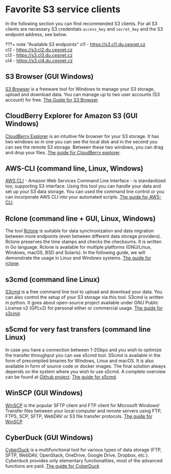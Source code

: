 # Favorite S3 service clients
In the following section you can find recommended S3 clients. For all S3 clients are necessary S3 credentials `access_key` and `secret_key` and the S3 endpoint address, see below.

???+ note "Available S3 endpoints"
    cl1 - https://s3.cl1.du.cesnet.cz<br/>
    cl2 - https://s3.cl2.du.cesnet.cz<br/>
    cl3 - https://s3.cl3.du.cesnet.cz<br/>
    cl4 - https://s3.cl4.du.cesnet.cz<br/>

## S3 Browser (GUI Windows)
[S3 Browser](https://s3browser.com/) is a freeware tool for Windows to manage your S3 storage, upload and download data. You can manage up to two user accounts (S3 account) for free. [The Guide for S3 Browser](s3browser.mdx).

## CloudBerry Explorer for Amazon S3 (GUI Windows)
[CloudBerry Explorer](https://cloudberry-explorer-for-amazon-s3.en.softonic.com/) is an intuitive file browser for your S3 storage. It has two windows so in one you can see the local disk and in the second you can see the remote S3 storage. Between these two windows, you can drag and drop your files. [The guide for CloudBerry explorer](cloudberry.mdx).

## AWS-CLI (command line, Linux, Windows)
[AWS CLI](https://aws.amazon.com/cli/) - Amazon Web Services Command Line Interface - is standardized too; supporting S3 interface. Using this tool you can handle your data and set up your S3 data storage. You can used the command line control or you can incorporate AWS CLI into your automated scripts. [The guide for AWS-CLI](aws-cli.mdx).

## Rclone (command line + GUI, Linux, Windows)
The tool [Rclone](https://rclone.org/downloads/) is suitable for data synchronization and data migration between more endpoints (even between different data storage providers). Rclone preserves the time stamps and checks the checksums. It is written in Go language. Rclone is available for multiple platforms (GNU/Linux, Windows, macOS, BSD and Solaris). In the following guide, we will demonstrate the usage in Linux and Windows systems. [The guide for rclone](rclone.mdx).

## s3cmd (command line Linux)
[S3cmd](https://s3tools.org/download) is a free command line tool to upload and download your data. You can also control the setup of your S3 storage via this tool. S3cmd is written in python. It goes about open-source project available under GNU Public License v2 (GPLv2) for personal either or commercial usage. [The guide for s3cmd](s3cmd.mdx).

## s5cmd for very fast transfers (command line Linux)
In case you have a connection between 1-2Gbps and you wish to optimize the transfer throughput you can use s5cmd tool. S5cmd is available in the form of precompiled binaries for Windows, Linux and macOS. It is also available in form of source code or docker images. The final solution always depends on the system where you wish to use s5cmd. A complete overview can be found at [Github project](https://github.com/peak/s5cmd). [The guide for s5cmd](s5cmd.mdx).

## WinSCP (GUI Windows)
[WinSCP](https://winscp.net/eng/index.php) is the popular SFTP client and FTP client for Microsoft Windows! Transfer files between your local computer and remote servers using FTP, FTPS, SCP, SFTP, WebDAV or S3 file transfer protocols. [The guide for WinSCP](winscp.mdx)

## CyberDuck (GUI Windows)
[CyberDuck](https://cyberduck.io/s3/) is a multifunctional tool for various types of data storage (FTP, SFTP, WebDAV, OpenStack, OneDrive, Google Drive, Dropbox, etc.). Cyberduck provides only elementary functionalities, most of the advanced functions are paid. [The guide for CyberDuck](cyberduck.mdx)







